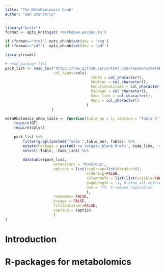 ```yaml
---
title: "The MetaRbolomics book"
author: "Jan Stanstrup"
---
```



```r
library("knitr")
format <- opts_knit$get('rmarkdown.pandoc.to')

if (format=="html") opts_chunk$set(dev = 'svg')
if (format=="pdf")  opts_chunk$set(dev = 'pdf')
```

```r
library(readr)

# read package list
pack_list <- read_tsv("https://raw.githubusercontent.com/sneumann/metaRbolomics/master/connectivity/AllMetaRbolomicsTables.csv",
                      col_types=cols(
                                       Table = col_character(),
                                       Section = col_character(),
                                       Functionalities = col_character(),
                                       Package = col_character(),
                                       Code_link = col_character(),
                                       Repo = col_character()
                                     )
                     )

metaRbolomics_show_table <- function(table_no = 1, caption = "Table 1"){
    require(DT)
    require(dplyr)
    
    pack_list %>% 
        filter(grepl(paste0("Table ",table_no), Table)) %>% 
        mutate(Package = paste0('<a target=_blank href=', Code_link, '>', Package,'</a>' )) %>% 
        select(-Table, -Code_link) %>% 
        
        datatable(pack_list, 
                      extensions = "RowGroup", 
                      options = list(rowGroup=list(dataSrc=0),
                                     ordering=FALSE,
                                     columnDefs = list(list(visible=FALSE, targets=c(0))), # hide rownames
                                     pageLength = -1, # show all entries
                                     dom = 'ft' # remove nagivation
                                     ),
                      rownames= FALSE, 
                      escape = FALSE,
                      fillContainer=FALSE,
                      caption = caption
                      )
}

```


# Introduction

<style>
.book .book-body .page-wrapper .page-inner {
max-width: 1200px !important;
}
</style>

# R-packages for metabolomics
